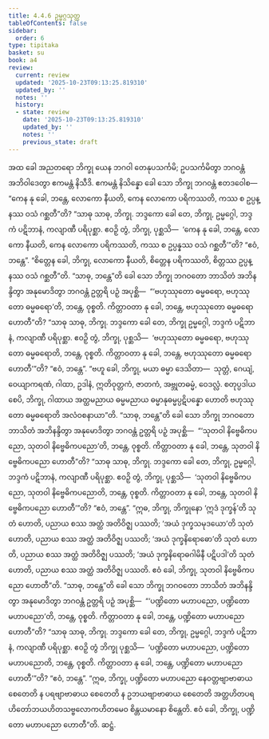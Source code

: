 ```yaml
---
title: 4.4.6 ဥမ္မဂ္ဂသုတ္တ
tableOfContents: false
sidebar:
  order: 6
type: tipitaka
basket: su
book: a4
review:
  current: review
  updated: '2025-10-23T09:13:25.819310'
  updated_by: ''
  notes: ''
  history:
  - state: review
    date: '2025-10-23T09:13:25.819310'
    updated_by: ''
    notes: ''
    previous_state: draft
---
```



<ReviewStatus review={frontmatter.review} showDetails={true} />

<HypothesisAnnotation frontmatter={frontmatter} />

<DynamicBreadcrumb />

<Division number="186" book="a4" e="ch" v="15" p="497">

<Paragraph number="1137" book="a4">
အထ ခေါ အညတရော ဘိက္ခု ယေန ဘဂဝါ တေနုပသင်္ကမိ; ဥပသင်္ကမိတွာ ဘဂဝန္တံ အဘိဝါဒေတွာ ဧကမန္တံ နိသီဒိ. ဧကမန္တံ နိသိန္နော ခေါ သော ဘိက္ခု ဘဂဝန္တံ ဧတဒဝေါစ—  “ကေန နု ခေါ, ဘန္တေ, လောကော နီယတိ, ကေန လောကော ပရိကဿတိ, ကဿ စ ဥပ္ပန္နဿ ဝသံ ဂစ္ဆတီ”တိ?
</Paragraph>

<Paragraph number="1138" book="a4">
“သာဓု သာဓု, ဘိက္ခု. ဘဒ္ဒကော ခေါ တေ, ဘိက္ခု, ဥမ္မဂ္ဂေါ, ဘဒ္ဒကံ ပဋိဘာနံ, ကလျာဏီ ပရိပုစ္ဆာ. ဧဝဉှိ တွံ, ဘိက္ခု, ပုစ္ဆသိ—  ‘ကေန နု ခေါ, ဘန္တေ, လောကော နီယတိ, ကေန လောကော ပရိကဿတိ, ကဿ စ ဥပ္ပန္နဿ ဝသံ ဂစ္ဆတီ’”တိ? “ဧဝံ, ဘန္တေ”. “စိတ္တေန ခေါ, ဘိက္ခု, လောကော နီယတိ, စိတ္တေန ပရိကဿတိ, စိတ္တဿ ဥပ္ပန္နဿ ဝသံ ဂစ္ဆတီ”တိ.
</Paragraph>

<Paragraph number="1139" book="a4">
“သာဓု, ဘန္တေ”တိ ခေါ သော ဘိက္ခု ဘဂဝတော ဘာသိတံ အဘိနန္ဒိတွာ အနုမောဒိတွာ ဘဂဝန္တံ ဥတ္တရိ ပဉှံ အပုစ္ဆိ—  “‘ဗဟုဿုတော ဓမ္မဓရော, ဗဟုဿုတော ဓမ္မဓရော’တိ, ဘန္တေ, ဝုစ္စတိ. ကိတ္တာဝတာ နု ခေါ, ဘန္တေ, ဗဟုဿုတော ဓမ္မဓရော ဟောတီ”တိ?
</Paragraph>

<Paragraph number="1140" book="a4">
“သာဓု သာဓု, ဘိက္ခု. ဘဒ္ဒကော ခေါ တေ, ဘိက္ခု ဥမ္မဂ္ဂေါ, ဘဒ္ဒကံ ပဋိဘာနံ, ကလျာဏီ ပရိပုစ္ဆာ. ဧဝဉှိ တွံ, ဘိက္ခု, ပုစ္ဆသိ—  ‘ဗဟုဿုတော ဓမ္မဓရော, ဗဟုဿုတော ဓမ္မဓရောတိ, ဘန္တေ, ဝုစ္စတိ. ကိတ္တာဝတာ နု ခေါ, ဘန္တေ, ဗဟုဿုတော ဓမ္မဓရော ဟောတီ’”တိ? “ဧဝံ, ဘန္တေ”. “ဗဟူ ခေါ, ဘိက္ခု, မယာ ဓမ္မာ ဒေသိတာ—  သုတ္တံ, ဂေယျံ, ဝေယျာကရဏံ, ဂါထာ, ဥဒါနံ, ဣတိဝုတ္တကံ, ဇာတကံ, အဗ္ဘုတဓမ္မံ, ဝေဒလ္လံ. စတုပ္ပဒါယ စေပိ, ဘိက္ခု, ဂါထာယ အတ္ထမညာယ ဓမ္မမညာယ ဓမ္မာနုဓမ္မပ္ပဋိပန္နော ဟောတိ ဗဟုဿုတော ဓမ္မဓရောတိ အလံဝစနာယာ”တိ.
</Paragraph>

<Paragraph number="1141" book="a4">
“သာဓု, ဘန္တေ”တိ ခေါ သော ဘိက္ခု ဘဂဝတော ဘာသိတံ အဘိနန္ဒိတွာ အနုမောဒိတွာ ဘဂဝန္တံ ဥတ္တရိ ပဉှံ အပုစ္ဆိ—  “‘သုတဝါ နိဗ္ဗေဓိကပညော, သုတဝါ နိဗ္ဗေဓိကပညော’တိ, ဘန္တေ, ဝုစ္စတိ. ကိတ္တာဝတာ နု ခေါ, ဘန္တေ, သုတဝါ နိဗ္ဗေဓိကပညော ဟောတီ”တိ?
</Paragraph>

<Paragraph number="1142" book="a4">
“သာဓု သာဓု, ဘိက္ခု. ဘဒ္ဒကော ခေါ တေ, ဘိက္ခု, ဥမ္မဂ္ဂေါ, ဘဒ္ဒကံ ပဋိဘာနံ, ကလျာဏီ ပရိပုစ္ဆာ. ဧဝဉှိ တွံ, ဘိက္ခု, ပုစ္ဆသိ—  ‘သုတဝါ နိဗ္ဗေဓိကပညော, သုတဝါ နိဗ္ဗေဓိကပညောတိ, ဘန္တေ, ဝုစ္စတိ. ကိတ္တာဝတာ နု ခေါ, ဘန္တေ, သုတဝါ နိဗ္ဗေဓိကပညော ဟောတီ’”တိ? “ဧဝံ, ဘန္တေ”. “ဣဓ, ဘိက္ခု, ဘိက္ခုနော ‘ဣဒံ ဒုက္ခန်’တိ သုတံ ဟောတိ, ပညာယ စဿ အတ္ထံ အတိဝိဇ္ဈ ပဿတိ; ‘အယံ ဒုက္ခသမုဒယော’တိ သုတံ ဟောတိ, ပညာယ စဿ အတ္ထံ အတိဝိဇ္ဈ ပဿတိ; ‘အယံ ဒုက္ခနိရောဓော’တိ သုတံ ဟောတိ, ပညာယ စဿ အတ္ထံ အတိဝိဇ္ဈ ပဿတိ; ‘အယံ ဒုက္ခနိရောဓဂါမိနီ ပဋိပဒါ’တိ သုတံ ဟောတိ, ပညာယ စဿ အတ္ထံ အတိဝိဇ္ဈ ပဿတိ. ဧဝံ ခေါ, ဘိက္ခု, သုတဝါ နိဗ္ဗေဓိကပညော ဟောတီ”တိ.
</Paragraph>

<Paragraph number="1143" book="a4">
“သာဓု, ဘန္တေ”တိ ခေါ သော ဘိက္ခု ဘဂဝတော ဘာသိတံ အဘိနန္ဒိတွာ အနုမောဒိတွာ ဘဂဝန္တံ ဥတ္တရိ ပဉှံ အပုစ္ဆိ—  “‘ပဏ္ဍိတော မဟာပညော, ပဏ္ဍိတော မဟာပညော’တိ, ဘန္တေ, ဝုစ္စတိ. ကိတ္တာဝတာ နု ခေါ, ဘန္တေ, ပဏ္ဍိတော မဟာပညော ဟောတီ”တိ?
</Paragraph>

<Paragraph number="1144" book="a4">
“သာဓု သာဓု, ဘိက္ခု. ဘဒ္ဒကော ခေါ တေ, ဘိက္ခု, ဥမ္မဂ္ဂေါ, ဘဒ္ဒကံ ပဋိဘာနံ, ကလျာဏီ ပရိပုစ္ဆာ. ဧဝဉှိ တွံ ဘိက္ခု ပုစ္ဆသိ—  ‘ပဏ္ဍိတော မဟာပညော, ပဏ္ဍိတော မဟာပညောတိ, ဘန္တေ, ဝုစ္စတိ. ကိတ္တာဝတာ နု ခေါ, ဘန္တေ, ပဏ္ဍိတော မဟာပညော ဟောတီ’”တိ? “ဧဝံ, ဘန္တေ”. “ဣဓ, ဘိက္ခု, ပဏ္ဍိတော မဟာပညော နေဝတ္တဗျာဗာဓာယ စေတေတိ န ပရဗျာဗာဓာယ စေတေတိ န ဥဘယဗျာဗာဓာယ စေတေတိ အတ္တဟိတပရဟိတော်ဘယဟိတသဗ္ဗလောကဟိတမေဝ စိန္တယမာနော စိန္တေတိ. ဧဝံ ခေါ, ဘိက္ခု, ပဏ္ဍိတော မဟာပညော ဟောတီ”တိ.

</Paragraph>
</Division>

<Paragraph number="1145" type="center" book="a4">
ဆဋ္ဌံ.
</Paragraph>